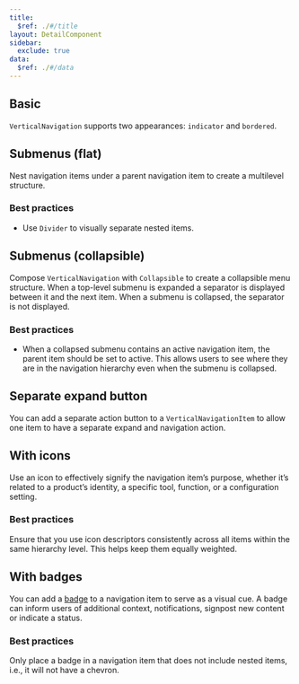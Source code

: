 ```yaml
---
title:
  $ref: ./#/title
layout: DetailComponent
sidebar:
  exclude: true
data:
  $ref: ./#/data
---
```


## Basic

`VerticalNavigation` supports two appearances: `indicator` and `bordered`.

<LivePreview componentName="vertical-navigation" exampleName="Basic" />

## Submenus (flat)

Nest navigation items under a parent navigation item to create a multilevel structure.

### Best practices

- Use `Divider` to visually separate nested items.

<LivePreview componentName="vertical-navigation" exampleName="Submenu" />

## Submenus (collapsible)

Compose `VerticalNavigation` with `Collapsible` to create a collapsible menu structure. When a top-level submenu is expanded a separator is displayed between it and the next item. When a submenu is collapsed, the separator is not displayed.

### Best practices

- When a collapsed submenu contains an active navigation item, the parent item should be set to active. This allows users to see where they are in the navigation hierarchy even when the submenu is collapsed.

<LivePreview
  componentName="vertical-navigation"
  exampleName="CollapsibleSubmenu"
/>

## Separate expand button

You can add a separate action button to a `VerticalNavigationItem` to allow one item to have a separate expand and navigation action.

<LivePreview
  componentName="vertical-navigation"
  exampleName="MultiActionItem"
/>

## With icons

Use an icon to effectively signify the navigation item’s purpose, whether it’s related to a product’s identity, a specific tool, function, or a configuration setting.

### Best practices

Ensure that you use icon descriptors consistently across all items within the same hierarchy level. This helps keep them equally weighted.

<LivePreview componentName="vertical-navigation" exampleName="WithIcons" />

## With badges

You can add a [badge](../badge) to a navigation item to serve as a visual cue. A badge can inform users of additional context, notifications, signpost new content or indicate a status.

### Best practices

Only place a badge in a navigation item that does not include nested items, i.e., it will not have a chevron.

<LivePreview componentName="vertical-navigation" exampleName="WithBadges" />
